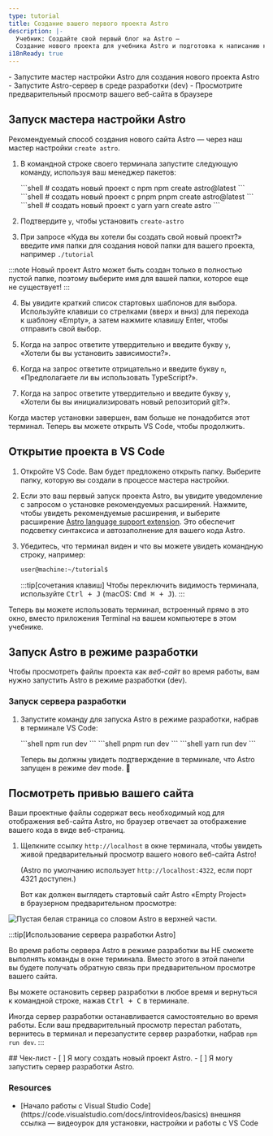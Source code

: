 ```yaml
---
type: tutorial
title: Создание вашего первого проекта Astro
description: |-
  Учебник: Создайте свой первый блог на Astro —
  Создание нового проекта для учебника Astro и подготовка к написанию кода
i18nReady: true
---
```




<PreCheck>
  - Запустите мастер настройки Astro для создания нового проекта Astro
  - Запустите Astro-сервер в среде разработки (dev)
  - Просмотрите предварительный просмотр вашего веб-сайта в браузере
</PreCheck>

## Запуск мастера настройки Astro

Рекомендуемый способ создания нового сайта Astro — через наш мастер настройки `create astro`.

1. В командной строке своего терминала запустите следующую команду, используя ваш менеджер пакетов:

    <PackageManagerTabs>
      <Fragment slot="npm">
      ```shell
      # создать новый проект с npm
      npm create astro@latest
      ```
      </Fragment>
      <Fragment slot="pnpm">
      ```shell
      # создать новый проект с pnpm
      pnpm create astro@latest
      ```
      </Fragment>
      <Fragment slot="yarn">
      ```shell
      # создать новый проект с yarn
      yarn create astro
      ```
      </Fragment>
    </PackageManagerTabs>

2. Подтвердите `y`, чтобы установить `create-astro`
3. При запросе «Куда вы хотели бы создать свой новый проект?» введите имя папки для создания новой папки для вашего проекта, например
`./tutorial`

  :::note
  Новый проект Astro может быть создан только в полностью пустой папке, поэтому выберите имя для вашей папки, которое еще не существует!
  :::

4. Вы увидите краткий список стартовых шаблонов для выбора. Используйте клавиши со стрелками (вверх и вниз) для перехода к шаблону «Empty», а затем нажмите клавишу Enter, чтобы отправить свой выбор.

5. Когда на запрос ответите утвердительно и введите букву `y`, «Хотели бы вы установить зависимости?».

6. Когда на запрос ответите отрицательно и введите букву `n`, «Предполагаете ли вы использовать TypeScript?».

7. Когда на запрос ответите утвердительно и введите букву `y`, «Хотели бы вы инициализировать новый репозиторий git?».

Когда мастер установки завершен, вам больше не понадобится этот терминал. Теперь вы можете открыть VS Code, чтобы продолжить.

## Открытие проекта в VS Code

1. Откройте VS Code. Вам будет предложено открыть папку. Выберите папку, которую вы создали в процессе мастера настройки.

2. Если это ваш первый запуск проекта Astro, вы увидите уведомление с запросом о установке рекомендуемых расширений. Нажмите, чтобы увидеть рекомендуемые расширения, и выберите расширение [Astro language support extension](https://marketplace.visualstudio.com/items?itemName=astro-build.astro-vscode). Это обеспечит подсветку синтаксиса и автозаполнение для вашего кода Astro.

3. Убедитесь, что терминал виден и что вы можете увидеть командную строку, например:

    ```sh
    user@machine:~/tutorial$
    ```

    :::tip[сочетания клавиш]
    Чтобы переключить видимость терминала, используйте <kbd>Ctrl + J</kbd> (macOS: <kbd>Cmd ⌘ + J</kbd>).
    :::

Теперь вы можете использовать терминал, встроенный прямо в это окно, вместо приложения Terminal на вашем компьютере в этом учебнике.



## Запуск Astro в режиме разработки

Чтобы просмотреть файлы проекта как _веб-сайт_ во время работы, вам нужно запустить Astro в режиме разработки (dev).

### Запуск сервера разработки

1. Запустите команду для запуска Astro в режиме разработки, набрав в терминале VS Code:

    <PackageManagerTabs>
      <Fragment slot="npm">
      ```shell
      npm run dev
      ```
      </Fragment>
      <Fragment slot="pnpm">
      ```shell
      pnpm run dev
      ```
      </Fragment>
      <Fragment slot="yarn">
      ```shell
      yarn run dev
      ```
      </Fragment>
    </PackageManagerTabs>

    Теперь вы должны увидеть подтверждение в терминале, что Astro запущен в режиме dev mode. 🚀

## Посмотреть привью вашего сайта

Ваши проектные файлы содержат весь необходимый код для отображения веб-сайта Astro, но браузер отвечает за отображение вашего кода в виде веб-страниц.

1. Щелкните ссылку `http://localhost` в окне терминала, чтобы увидеть живой предварительный просмотр вашего нового веб-сайта Astro!

   (Astro по умолчанию использует `http://localhost:4322`, если порт 4321 доступен.)

   Вот как должен выглядеть стартовый сайт Astro «Empty Project» в браузерном предварительном просмотре:

  ![Пустая белая страница со словом Astro в верхней части](/tutorial/minimal.png).

:::tip[Использование сервера разработки Astro]

Во время работы сервера Astro в режиме разработки вы НЕ сможете выполнять команды в окне терминала. Вместо этого в этой панели вы будете получать обратную связь при предварительном просмотре вашего сайта.

Вы можете остановить сервер разработки в любое время и вернуться к командной строке, нажав <kbd>Ctrl + C</kbd> в терминале.

Иногда сервер разработки останавливается самостоятельно во время работы. Если ваш предварительный просмотр перестал работать, вернитесь в терминал и перезапустите сервер разработки, набрав `npm run dev`.
:::

<Box icon="check-list">
## Чек-лист

<Checklist>
- [ ] Я могу создать новый проект Astro.
- [ ] Я могу запустить сервер разработки Astro.
</Checklist>
</Box>

### Resources

- <p>[Начало работы с Visual Studio Code](https://code.visualstudio.com/docs/introvideos/basics) <Badge>внешняя ссылка</Badge> — видеоурок для установки, настройки и работы с VS Code</p>
